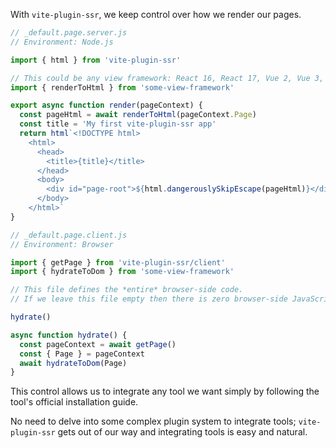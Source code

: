 With `vite-plugin-ssr`, we keep control over how we render our pages.

```js
// _default.page.server.js
// Environment: Node.js

import { html } from 'vite-plugin-ssr'

// This could be any view framework: React 16, React 17, Vue 2, Vue 3, Svelte, Solid, Preact, ...
import { renderToHtml } from 'some-view-framework'

export async function render(pageContext) {
  const pageHtml = await renderToHtml(pageContext.Page)
  const title = 'My first vite-plugin-ssr app'
  return html`<!DOCTYPE html>
    <html>
      <head>
        <title>{title}</title>
      </head>
      <body>
        <div id="page-root">${html.dangerouslySkipEscape(pageHtml)}</div>
      </body>
    </html>`
}
```

```js
// _default.page.client.js
// Environment: Browser

import { getPage } from 'vite-plugin-ssr/client'
import { hydrateToDom } from 'some-view-framework'

// This file defines the *entire* browser-side code.
// If we leave this file empty then there is zero browser-side JavaScript.

hydrate()

async function hydrate() {
  const pageContext = await getPage()
  const { Page } = pageContext
  await hydrateToDom(Page)
}
```

This control allows us to integrate any tool we want simply by following the tool's official installation guide.

No need to delve into some complex plugin system to integrate tools;
`vite-plugin-ssr` gets out of our way and
integrating tools is easy and natural.
